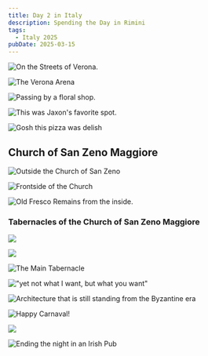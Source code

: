 ```yaml
---
title: Day 2 in Italy
description: Spending the Day in Rimini
tags:
  - Italy 2025
pubDate: 2025-03-15
---
```


![On the Streets of Verona.](/images/italy-2025/3-15/2025-03-15_12-42-55.JPG)

![The Verona Arena](/images/italy-2025/3-15/2025-03-15_12-37-52.JPG)

![Passing by a floral shop.](public/images/italy-2025/3-15/2025-03-15_13-23-03.JPG)

![This was Jaxon's favorite spot. ](public/images/italy-2025/3-15/2025-03-15_13-19-10.JPG)

![Gosh this pizza was delish](/images/italy-2025/3-15/2025-03-15_13-47-41.JPG)

## Church of San Zeno Maggiore

![Outside the Church of San Zeno](/images/italy-2025/3-15/2025-03-15_13-33-35.JPG)

![Frontside of the Church](/images/italy-2025/3-15/2025-03-15_13-56-13.JPG)

![Old Fresco Remains from the inside.](/images/italy-2025/3-15/2025-03-15_14-05-07.JPG)

### Tabernacles of the Church of San Zeno Maggiore

![](/images/italy-2025/3-15/2025-03-15_14-13-43.JPG)

![](/images/italy-2025/3-15/2025-03-15_14-14-07.JPG)

![The Main Tabernacle](/images/italy-2025/3-15/2025-03-15_14-32-06.JPG)

!["yet not what I want, but what you want"](/images/italy-2025/3-15/2025-03-15_14-32-42.JPG)

![Architecture that is still standing from the Byzantine era](/images/italy-2025/3-15/2025-03-15_14-53-35.JPG)

![Happy Carnaval!](/images/italy-2025/3-15/2025-03-15_15-06-14.JPG)

![](/images/italy-2025/3-15/2025-03-15_15-20-48.JPG)

![Ending the night in an Irish Pub](/images/italy-2025/3-15/2025-03-15_23-21-47.JPG)

